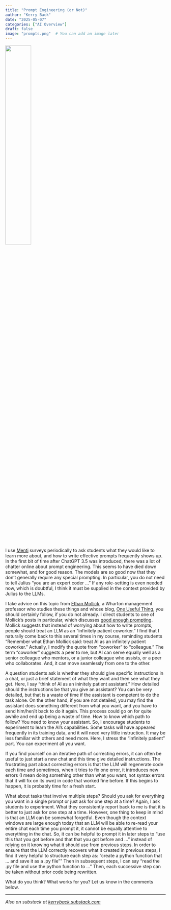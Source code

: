 ---
title: "Prompt Engineering (or Not)"
author: "Kerry Back"
date: "2025-05-07"
categories: ["AI Overview"]
draft: false
image: "prompts.png"  # You can add an image later
---

![](prompts.png){width=40% fig-align="center"}

I use [Menti](https://mentimeter.com/) surveys periodically to ask students what they would like to learn more about, and how to write effective prompts frequently shows up.  In the first bit of time after ChatGPT 3.5 was introduced, there was a lot of chatter online about prompt engineering.  This seems to have died down somewhat, and for good reason.  The models are so good now that they don't generally require any special prompting.  In particular, you do not need to tell Julius "you are an expert coder ..."  If any role-setting is even needed now, which is doubtful, I think it must be supplied in the context provided by Julius to the LLMs.

I take advice on this topic from [Ethan Mollick](https://mgmt.wharton.upenn.edu/profile/emollick/), a Wharton management professor who studies these things and whose blog, [One Useful Thing](https://www.oneusefulthing.org/), you should certainly follow, if you do not already.  I direct students to one of Mollick's posts in particular, which discusses [good enough prompting](https://www.oneusefulthing.org/p/getting-started-with-ai-good-enough).  Mollick suggests that instead of worrying about how to write prompts, people should treat an LLM as an "infinitely patient coworker."  I find that I naturally come back to this several times in my course, reminding students "Remember what Ethan Mollick said: treat AI as an infinitely patient coworker."  Actually, I modify the quote from "coworker" to "colleague."  The term "coworker" suggests a peer to me, but AI can serve equally well as a senior colleague who mentors, or a junior colleague who assists, or a peer who collaborates.  And, it can move seamlessly from one to the other.

A question students ask is whether they should give specific instructions in a chat, or just a brief statement of what they want and then see what they get.  Here, I say "think of AI as an ininitely patient assistant."  How detailed should the instructions be that you give an assistant?  You can be very detailed, but that is a waste of time if the assistant is competent to do the task alone.  On the other hand, if you are not detailed, you may find the assistant does something different from what you want, and you have to send him/her/it back to do it again.  This process could go on for quite awhile and end up being a waste of time.  How to know which path to follow?  You need to know your assistant.  So, I encourage students to experiment to learn the AI's capabilities.  Some tasks will have appeared frequently in its training data, and it will need very little instruction.  It may be less familiar with others and need more.  Here, I stress the "infinitely patient" part.  You can experiment all you want.

If you find yourself on an iterative path of correcting errors, it can often be useful to just start a new chat and this time give detailed instructions.  The frustrating part about correcting errors is that the LLM will regenerate code each time and sometimes, when it tries to fix one error, it introduces new errors (I mean doing something other than what you want, not syntax errors that it will fix on its own) in code that worked fine before.  If this begins to happen, it is probably time for a fresh start.

What about tasks that involve multiple steps?  Should you ask for everything you want in a single prompt or just ask for one step at a time?  Again, I ask students to experiment.  What they consistently report back to me is that it is better to just ask for one step at a time.  However, one thing to keep in mind is that an LLM can be somewhat forgetful.  Even though the context windows are large enough today that an LLM will be able to re-read your entire chat each time you prompt it, it cannot be equally attentive to everything in the chat.  So, it can be helpful to prompt it in later steps to "use this that you got before and that that you got before and ..." instead of relying on it knowing what it should use from previous steps.  In order to ensure that the LLM correctly recovers what it created in previous steps, I find it very helpful to structure each step as: "create a python function that ... and save it as a .py file""  Then in subsequent steps, I can say "read the .py file and use the python function to ..."  Then, each successive step can be taken without prior code being rewritten.

What do you think?  What works for you?  Let us know in the comments below.

---

*Also on substack at [kerryback.substack.com](https://kerryback.substack.com)*